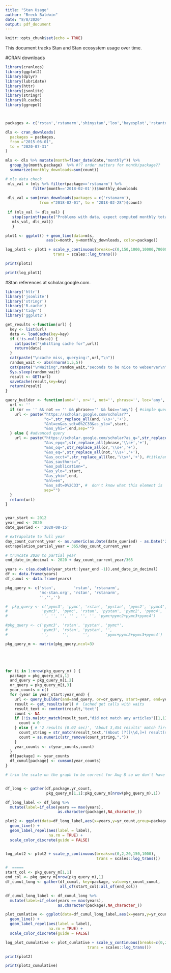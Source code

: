 ```yaml
---
title: "Stan Usage"
author: "Breck Baldwin"
date: "8/8/2020"
output: pdf_document
---
```


```r
knitr::opts_chunk$set(echo = TRUE)
```

This document tracks Stan and Stan ecosystem usage over time. 

#CRAN downloads

```r
library(cranlogs)
library(ggplot2)
library(dplyr)
library(lubridate)
library(httr)
library(jsonlite)
library(stringr)
library(R.cache)
library(ggrepel)



packages <- c('rstan','rstanarm','shinystan','loo','bayesplot','rstantools')

dls <- cran_downloads(
  packages = packages, 
  from ="2015-06-01",
  to = "2020-07-31"
)

mls <- dls %>% mutate(month=floor_date(date,"monthly")) %>% 
  group_by(month,package)  %>% #?? order matters for month/package??
  summarize(monthly_downloads=sum(count))

# mls data check
 mls_val = (mls %>% filter(package=='rstanarm') %>%
            filter(month=='2018-02-01'))$monthly_downloads 
 
 dls_val = sum(cran_downloads(packages = c('rstanarm'), 
               from ="2018-02-01", to = "2018-02-28")$count)
 
 if (mls_val != dls_val) {
   stop(sprintf(paste("Problems with data, expect computed monthly total",        "mls_val=%d and more simply computed monthly total dls_val=%d to be equal"),
   mls_val, dls_val))
   }

plot1 <- ggplot() + geom_line(data=mls,
                  aes(x=month, y=monthly_downloads, color=package))

log_plot1 <- plot1 + scale_y_continuous(breaks=c(0,150,1000,10000,70000), 
                     trans = scales::log_trans())

```
```r
print(plot1)
```


```r
print(log_plot1)
```

#Stan references at scholar.google.com. 

```r
library('httr')
library('jsonlite')
library('stringr')
library('R.cache')
library('tidyr')
library('ggplot2')

get_results <-function(url) {
  key <- list(url)
  data <- loadCache(key=key)
  if (!is.null(data)) {
    cat(paste("\nhitting cache for",url))
    return(data)
  }
  cat(paste("\ncache miss, querying:",url,"\n"))
  random_wait <- abs(rnorm(1,5,5))
  cat(paste("\nWaiting",random_wait,"seconds to be nice to webserver\n"))
  Sys.sleep(random_wait)
  result <- GET(url)
  saveCache(result,key=key)
  return(result)
}

query_builder <- function(and='', or='', not='', phrase='', loc='any', start='', end='') {
  url <- ''
  if (or == '' && not == '' && phrase=='' && loc=='any') { #simple query
    url <- paste("https://scholar.google.com/scholar?",
                 "q=",str_replace_all(and,'\\s+','+'),
                 "&hl=en&as_sdt=0%2C33&as_ylo=",start,
                 "&as_yhi=",end,sep="")
  } else { #advanced query
    url <- paste("https://scholar.google.com/scholar?as_q=",str_replace_all(and,'\\s+','+'),
                 "&as_epq=",str_replace_all(phrase,'\\s+','+'),
                 "&as_oq=",str_replace_all(or,'\\s+','+'),
                 "&as_eq=",str_replace_all(not,'\\s+','+'),
                 "&as_occt=",str_replace_all(loc,'\\s+','+'), #title/any for where to search
                 "&as_sauthors=",
                 "&as_publication=",
                 "&as_ylo=",start,
                 "&as_yhi=",end,
                 "&hl=en",
                 "&as_sdt=0%2C33", #  don't know what this element is
                 sep="")
  }
  return(url)
}


year_start <- 2012
year_end <- 2020
date_queried <- '2020-08-15'

# extrapolate to full year
day_count_current_year <- as.numeric(as.Date(date_queried) - as.Date('2020-01-01'))
extrapolation_partial_year = 365/day_count_current_year

# truncate 2020 to partial year 
end_date_in_decimal <- 2020 + day_count_current_year/365

years <- c(as.double(year_start:(year_end -1)),end_date_in_decimal)
df <- data.frame(years)
df_cumul <- data.frame(years)

pkg_query <- c('stan',        'rstan', 'rstanarm',
               'mc-stan.org', 'rstan', 'rstanarm',
               '','','')

#  pkg_query <- c('pymc3', 'pymc', 'rstan', 'pystan', 'pymc2', 'pymc4', 'pymc*',
#               'pymc3', 'pymc', 'rstan', 'pystan', 'pymc2', 'pymc4', '',
#               '', '', '', '' , '', '', 'pymc+pymc2+pymc3+pymc4')

#pkg_query <- c('pymc3', 'rstan', 'pystan', 'pymc*',
#               'pymc3', 'rstan', 'pystan', '',
#               '',      '',      '',       'pymc+pymc2+pymc3+pymc4')

pkg_query_m <- matrix(pkg_query,ncol=3)





for (i in 1:nrow(pkg_query_m) ) {
  package = pkg_query_m[i,1]
  and_query = pkg_query_m[i,2]
  or_query = pkg_query_m[i,3]
  year_counts = c()
  for (year in year_start:year_end) {
    url <- query_builder(and=and_query, or=or_query, start=year, end=year)
    result <- get_results(url) #  Cached get calls with waits
    result_text <- content(result,'text')
    count <- NA
    if (!is.na(str_match(result_text,"did not match any articles")[1,1])) {
      count = 0
    } else { # '2 results (0.02 sec)', 'About 3,454 results' match first instance of
      count_string = str_match(result_text,"(About )?([\\d,]+) result(s)?")[1,3]
      count = as.numeric(str_remove(count_string,","))
    }
    year_counts <- c(year_counts,count)
  }
  df[package] <- year_counts
  df_cumul[package] <- cumsum(year_counts)
}

# trim the scale on the graph to be correct for Aug 8 so we don't have to interpolate but only works for cumulative


df_long <- gather(df,package,yr_count,
                  pkg_query_m[1,1]:pkg_query_m[nrow(pkg_query_m),1])

df_long_label <- df_long %>% 
  mutate(label=if_else(years == max(years), 
                       as.character(package),NA_character_))

plot2 <- ggplot(data=df_long_label,aes(x=years,y=yr_count,group=package, color=package)) + 
  geom_line() +
  geom_label_repel(aes(label = label),
                   na.rm = TRUE) +
  scale_color_discrete(guide = FALSE)


log_plot2 <- plot2 + scale_y_continuous(breaks=c(0,2,20,150,1000),
                                        trans = scales::log_trans())

#  =====
start_col <- pkg_query_m[1,1]
end_col <- pkg_query_m[nrow(pkg_query_m),1]
df_cumul_long <- gather(df_cumul, key=package, value=yr_count_cumul, 
                        all_of(start_col):all_of(end_col))

df_cumul_long_label <- df_cumul_long %>% 
  mutate(label=if_else(years == max(years), 
                       as.character(package),NA_character_))

plot_cumlative <- ggplot(data=df_cumul_long_label,aes(x=years,y=yr_count_cumul,group=package, color=package)) + 
  geom_line() +
  geom_label_repel(aes(label = label),
                   na.rm = TRUE) +
  scale_color_discrete(guide = FALSE)

log_plot_cumulative <- plot_cumlative + scale_y_continuous(breaks=c(0,2,20,150,1000),
                                    trans = scales::log_trans())

```

```r
print(plot2)
```

```r
print(plot3_cumulative)
```